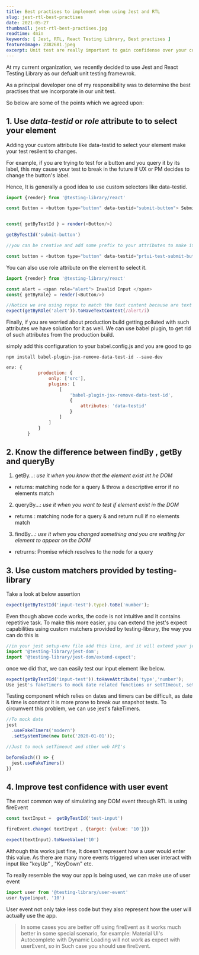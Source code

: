 ```yaml
---
title: Best practises to implement when using Jest and RTL
slug: jest-rtl-best-practises
date: 2021-05-27
thumbnail: jest-rtl-best-practises.jpg
readtime: 4min
keywords: [ Jest, RTL, React Testing Library, Best practises ]
featureImage: 2382681.jpeg
excerpt: Unit test are really important to gain confidense over your code, lets see how we can write them smartly
---
```


At my current organization, we recently decided to use Jest and React Testing Library as our defualt unit testing framewrok.

As a principal developer one of my responsibility was to determine the best practises that we incorporate in our unit test.

So below are some of the points which we agreed upon:



**1. Use *data-testid* or *role* attribute to to select your element**
------------

Adding your custom attribute like data-testid to select your element make your test resilent to changes.

For example, if you are trying to test for a button and you query it by its label, this may cause your test to break in the future if UX or PM decides to change the button's label.

Hence, It is generally a good idea to use custom selectors like data-testid.

```js
import {render} from '@testing-library/react'

const Button = <button type="button" data-testid="submit-button"> Submit </button>


const{ getByTestId } = render(<Button/>)

getByTestId('submit-button')

//you can be creative and add some prefix to your attributes to make it's use more clear to other developers

const button = <button type="button" data-testid="prtui-test-submit-button"> Submit </button>
```


You can also use role attribute on the element to select it.

```js  
import {render} from '@testing-library/react'

const alert = <span role="alert"> Invalid Input </span>
const{ getByRole} = render(<Button/>)

//Notice we are using regex to match the text content because are text assertion are case sensitive.
expect(getByROle('alert')).toHaveTextContent(/alert/i)
```


Finally, if you are worried about production build getting polluted with such attributes we have solution for it as well. We can use babel plugin, to get rid of such attributes from the production build.

simply add this configuration to your babel.config.js and you are good to go   

```
npm install babel-plugin-jsx-remove-data-test-id --save-dev
```

```js  
env: {
            production: {
                only: ['src'],
                plugins: [
                    [
                        'babel-plugin-jsx-remove-data-test-id',
                        {
                            attributes: 'data-testid'
                        }
                    ]
                ]
            }
        }
```





**2. Know the difference between findBy , getBy and queryBy**
------------

1.  getBy...: *use it when you know that the element exist int he DOM* 
- returns:  matching node for a query & throw a descriptive error if no elements match 

2. queryBy...: *use it when you want to test if element exist in the DOM* 
- returns : matching node for a query & and return null if no elements match

3. findBy...: *use it when you changed something and you are waiting for element to appear on the DOM* 
- retrurns: Promise which resolves to the node for a query




**3. Use custom matchers provided by testing-library**
------------


Take a look at below assertion

```js
expect(getByTestId('input-test').type).toBe('number');
```

Even though above code works, the code is not intuitive and it contains repetitive task. To make this more easier, you can extend the jest's expect capabilities using custom matchers provided by testing-library, the way you can do this is
<br />

```js
//in your jest setup-env file add this line, and it will extend your jest matchers
import '@testing-library/jest-dom';
import '@testing-library/jest-dom/extend-expect';
```

once we did that, we can easily test our input element like below.
<br />

```js
expect(getByTestId('input-test')).toHaveAttribute('type','number');
Use jest's fakeTimers to mock date related functions or setTImeout, setInterval etc.
```

Testing component which relies on dates and timers can be difficult, as date & time is constant it is more prone to break our snapshot tests. To circumvent this problem, we can use jest's fakeTimers.

```js
//To mock date
jest
  .useFakeTimers('modern')
  .setSystemTime(new Date('2020-01-01'));

//Just to mock setTimeout and other web API's

beforeEach(() => {
  jest.useFakeTimers()
})
```


**4. Improve test confidence with user event**
------------


The most common way of simulating any DOM event through RTL is using fireEvent
<br />

```js
const textInput =  getByTestId('test-input')

fireEvent.change( textInput , {target: {value: '10'}})

expect(textInput).toHaveValue('10')
```

Although this works just fine, It doesn't represent how a user would enter this value. As there are many more events triggered when user interact with input like "keyUp" , "KeyDown" etc.

To really resemble the way our app is being used, we can make use of user event
<br />

```js
import user from '@testing-library/user-event'
user.type(input, '10')
```

User event not only take less code but they also represent how the user will actually use the app.

>In some cases you are better off using fireEvent as it works much better in some special scenario, for example: Material UI's Autocomplete with Dynamic Loading will not work as expect with userEvent, so in Such case you should use fireEvent.